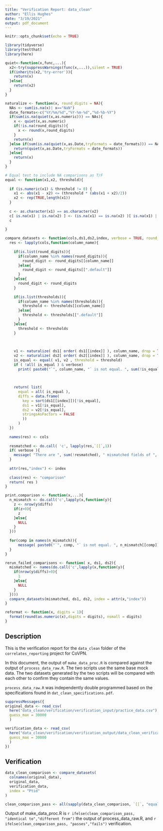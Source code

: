 ```yaml
---
title: "Verification Report: data_clean"
author: "Ellis Hughes"
date: "3/19/2021"
output: pdf_document
---
```


```r
knitr::opts_chunk$set(echo = TRUE)

library(tidyverse)
library(testthat)
library(here)

```

```r
quiet<-function(x,func,...){
  x2<-try(suppressWarnings(func(x,...)),silent = TRUE)
  if(inherits(x2,'try-error')){
    return(x)
  }else{
    return(x2)
  }
}

naturalize <- function(x, round_digits = NA){
  NAs <- sum(is.na(x)| x=="NaN")
  date_formats<-c("%Y/%m/%d","%Y-%m-%d","%d-%b-%Y")
  if(sum(is.na(quiet(x,as.numeric))) == NAs){
    x <- quiet(x,as.numeric)
    if(!is.na(round_digits)){
      x <- round(x,round_digits)
    }
    return(x)
  }else if(sum(is.na(quiet(x,as.Date,tryFormats = date_formats))) == NAs){
    return(quiet(x,as.Date,tryFormats = date_formats))
  }else{
    return(x)
  }
}

# Equal test to include NA comparisons as T/F
equal <- function(x1,x2, threshold){
  
  if (is.numeric(x1) & threshold != 0) {
    x1 <- abs(x1 - x2) <= (threshold * (abs(x1 + x2)/2))
    x2 <- rep(TRUE,length(x1))
  }
  
  c <- as.character(x1) == as.character(x2)
  c[ is.na(x1) | is.na(x2) ] <- (is.na(x1) == is.na(x2) )[ is.na(x1) | is.na(x2) ]
  c
  
}

compare_datasets <- function(cols,ds1,ds2,index, verbose = TRUE, round_digits = NA, thresholds = 0){
  res <- lapply(cols,function(column_name){
    
    if(is.list(round_digits)){
      if(column_name %in% names(round_digits)){
        round_digit <- round_digits[[column_name]]
      }else{
        round_digit <- round_digits[[".default"]]
      }
    }else{
      round_digit <- round_digits
    }
    
    if(is.list(thresholds)){
      if(column_name %in% names(thresholds)){
        threshold <- thresholds[[column_name]]
      }else{
        threshold <- thresholds[[".default"]]
      }
    }else{
      threshold <- thresholds
    }
    
    
    
    v1 <- naturalize( ds1[ order( ds1[[index]] ), column_name, drop = TRUE], round_digits = round_digit)
    v2 <- naturalize( ds2[ order( ds2[[index]] ), column_name, drop = TRUE], round_digits = round_digit)
    is_equal <- equal( v1, v2 , threshold = threshold)
    if ( !all( is_equal ) & verbose)
      print( paste0("`", column_name, "` is not equal. ", sum(!is_equal),"/", max(length(v1),length(v2)), " mismatches." ) )
    
    
    
    return( list(
      equal = all( is_equal ),
      diffs = data.frame(
        key = sort(ds1[[index]])[!is_equal],
        ds1 = v1[!is_equal],
        ds2 = v2[!is_equal],
        stringsAsFactors = FALSE
        ))
      )
  })
  
  names(res) <- cols
  
  resmatched <- do.call( 'c', lapply(res,`[[`,1))
  if( verbose ){
    message( "There are ", sum(!resmatched), " mismatched fields of ", length(resmatched),'.')
  }
  
  attr(res,"index") <- index
  
  class(res) <- "comparison"
  return( res )
}

print.comparison <- function(x,...){
  n_mismatch <- do.call('c',lapply(x,function(y){
    z <- nrow(y$diffs)
    if(z>0){
      z
    }else{
      NULL
    }
  }))
  
  for(comp in names(n_mismatch)){
      message( paste0("`", comp, "` is not equal. ", n_mismatch[[comp]], " mismatches." ) )
  }
}

rerun_failed_comparisons <- function( x, ds1, ds2){
  mismatched <- names(do.call('c',lapply(x,function(y){
    if(nrow(y$diffs)>0){
      1
    }else{
      NULL
    }
  })))
  compare_datasets(mismatched, ds1, ds2, index = attr(x,"index"))
}

reformat <- function(x, digits = 1){
  format(round(as.numeric(x),digits = digits), nsmall = digits)
}

```

## Description

This is the verification report for the `data_clean` folder of the `correlates_reporting` project for CoVPN. 

In this document, the output of `make_data_proc.R` is compared against the output of `process_data_raw.R`. The two scripts use the same base mock data. The two datasets generated by the two scripts will be compared with each other to confirm they contain the same values.

`process_data_raw.R` was independently double programmed based on the specifications found in `dat_clean_specifications.pdf`.

```r

suppressMessages({
original_data <- read_csv(
  here("data_clean/verification/verification_input/practice_data.csv"),
  guess_max = 30000
  )

verification_data <- read_csv(
  here("data_clean/verification/verification_output/data_clean_verification_output.csv"),
  guess_max = 30000
  )
})

```

## Verification

```r

data_clean_comparison <- compare_datasets(
  colnames(original_data),
  original_data,
  verification_data,
  index = "Ptid"
)

```


```r

clean_comparison_pass <- all(sapply(data_clean_comparison, `[[`, "equal"))

```

Output of make_data_proc.R is `r ifelse(clean_comparison_pass, "identical to","different from")` the output of process_data_raw.R, and `r ifelse(clean_comparison_pass, "passes","fails")` verification.
